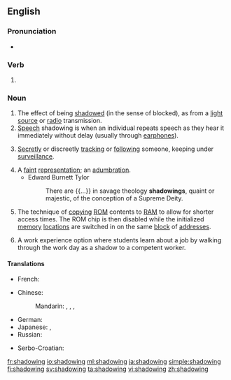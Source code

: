 ==English==

===Pronunciation===
* {{audio|en-us-shadowing.ogg|Audio (US)|lang=en}}

===Verb===
{{head|en|present participle}}

# {{present participle of|shadow|lang=en|nocat=1}}

===Noun===
{{en-noun}}

# The effect of being [[shadow]]ed (in the sense of blocked), as from a [[light source]] or [[radio]] transmission.
# [[speech|Speech]] shadowing is when an individual repeats speech as they hear it immediately without delay (usually through [[earphones]]).
# {{context|espionage|lang=en}} [[secretly|Secretly]] or discreetly [[track]]ing or [[follow]]ing someone, keeping under [[surveillance]].
# A [[faint]] [[representation]]; an [[adumbration]].
#* Edward Burnett Tylor
#*: There are {{...}} in savage theology '''shadowings''', quaint or majestic, of the conception of a Supreme Deity.
# {{context|computing|lang=en}} The technique of [[copy]]ing [[ROM]] contents to [[RAM]] to allow for shorter access times. The ROM chip is then disabled while the initialized [[memory]] [[location]]s are switched in on the same [[block]] of [[address]]es.
# {{context|education|lang=en}} A work experience option where students learn about a job by walking through the work day as a shadow to a competent worker.

====Translations====
{{trans-top|the effect of being shadowed, as from a light source or radio transmission}}
* French: {{t|fr|effet de masque|m}}
{{trans-mid}}
{{trans-bottom}}

{{trans-top|speech shadowing}}
* Chinese:
*: Mandarin: {{t|cmn|鸚鵡學舌|sc=Hani}}, {{t+|cmn|鹦鹉学舌|tr=yīngwǔ xuéshé|sc=Hani}}, {{t|cmn|影子跟讀|sc=Hani}}, {{t|cmn|影子跟读|tr=yǐngzǐ gēndú|sc=Hani}}
{{trans-mid}}
* German: {{t|de|Schattenlesen|n}}
* Japanese: {{t|ja|シャドーイング|tr=shadōingu}}, {{t|ja|シャドウイング|tr=shadouingu}}
* Russian: {{t|ru|шэ́доуинг|m}}
{{trans-bottom}}

{{trans-top|Learning about a job as a shadow to a competent worker}}
* Serbo-Croatian: {{t|sh|hospitiranje|n}}
{{trans-bottom}}

[[fr:shadowing]]
[[io:shadowing]]
[[ml:shadowing]]
[[ja:shadowing]]
[[simple:shadowing]]
[[fi:shadowing]]
[[sv:shadowing]]
[[ta:shadowing]]
[[vi:shadowing]]
[[zh:shadowing]]